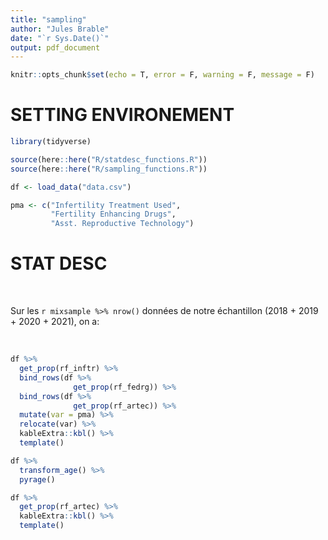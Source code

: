 ```yaml
---
title: "sampling"
author: "Jules Brable"
date: "`r Sys.Date()`"
output: pdf_document
---
```


```r
knitr::opts_chunk$set(echo = T, error = F, warning = F, message = F) 
```

# SETTING ENVIRONEMENT

```r
library(tidyverse)

source(here::here("R/statdesc_functions.R"))
source(here::here("R/sampling_functions.R"))

df <- load_data("data.csv")

pma <- c("Infertility Treatment Used",
         "Fertility Enhancing Drugs",
         "Asst. Reproductive Technology")
```

# STAT DESC

<br>

Sur les `r mixsample %>% nrow()` données de notre échantillon (2018 + 2019 + 2020 + 2021), on a:

<br>

```r
df %>% 
  get_prop(rf_inftr) %>% 
  bind_rows(df %>% 
              get_prop(rf_fedrg)) %>% 
  bind_rows(df %>% 
              get_prop(rf_artec)) %>% 
  mutate(var = pma) %>%
  relocate(var) %>% 
  kableExtra::kbl() %>% 
  template()
```


```r
df %>%
  transform_age() %>% 
  pyrage()

df %>%
  get_prop(rf_artec) %>%
  kableExtra::kbl() %>% 
  template()
```

